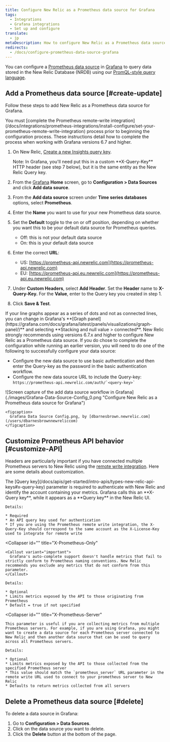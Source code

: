 ```yaml
---
title: Configure New Relic as a Prometheus data source for Grafana
tags:
  - Integrations
  - Grafana integrations
  - Set up and configure
translate:
  - jp
metaDescription: How to configure New Relic as a Prometheus data source for Grafana
redirects:
  - /docs/configure-prometheus-data-source-grafana
---
```


You can configure a [Prometheus data source](https://grafana.com/docs/grafana/latest/features/datasources/prometheus/) in [Grafana](https://grafana.com/login) to query data stored in the New Relic Database (NRDB) using our [PromQL-style query language](/docs/integrations/prometheus-integrations/view-query-data/supported-promql-features).

## Add a Prometheus data source [#create-update]

Follow these steps to add New Relic as a Prometheus data source for Grafana.

<Callout variant="important">
  You must [complete the Prometheus remote-write integration](/docs/integrations/prometheus-integrations/install-configure/set-your-prometheus-remote-write-integration) process prior to beginning the configuration process.
</Callout>

<Callout variant="important">
  These instructions detail how to complete the process when working with Grafana versions 6.7 and higher.
</Callout>

1. On New Relic, [Create a new Insights query key](/docs/apis/get-started/intro-apis/types-new-relic-api-keys).

   <Callout variant="important">
     Note: In Grafana, you'll need put this in a custom **X-Query-Key** HTTP header (see step 7 below), but it is the same entity as the New Relic Query key.
   </Callout>
2. From the [Grafana](https://grafana.com/login) **Home** screen, go to **Configuration > Data Sources** and click **Add data source**.
3. From the **Add data source** screen under **Time series databases** options, select **Prometheus**.
4. Enter the **Name** you want to use for your new Prometheus data source.
5. Set the **Default** toggle to the on or off position, depending on whether you want this to be your default data source for Prometheus queries.
   * Off: this is not your default data source
   * On: this is your default data source
6. Enter the correct **URL**:
   * US: [https://prometheus-api.newrelic.com](https://prometheus-api.newrelic.com)
   * EU: [https://prometheus-api.eu.newrelic.com](https://prometheus-api.eu.newrelic.com)
7. Under **Custom Headers**, select **Add Header**. Set the **Header** name to **X-Query-Key.** For the **Value**, enter to the Query key you created in step 1.
8. Click **Save & Test**.

<Callout variant="tip">
  If your line graphs appear as a series of dots and not as connected lines, you can change in Grafana's **[Graph panel](https://grafana.com/docs/grafana/latest/panels/visualizations/graph-panel/)** and selecting **Stacking and null value > connected**.
</Callout>

<Callout variant="important">
  New Relic strongly recommends using versions 6.7.x and higher to configure New Relic as a Prometheus data source. If you do chose to complete the configuration while running an earlier version, you will need to do one of the following to successfully configure your data source:

  * Configure the new data source to use basic authentication and then enter the Query-key as the password in the basic authentication workflow.
  * Configure the new data source URL to include the Query-key: `` https://prometheus-api.newrelic.com/auth/`<query-key>` ``
</Callout>

<CollapserGroup>
  <Collapser
    id=""
    title="Sample configuration image"
  >
    ![Screen capture of the add data source workflow in Grafana](./images/Grafana-Data-Source-Config_0.png "Configure New Relic as a Prometheus data source for Grafana")

    <figcaption>
      Grafana Data Source Config.png, by [dbarnesbrown.newrelic.com](/users/dbarnesbrownnewreliccom)
    </figcaption>
  </Collapser>
</CollapserGroup>

## Customize Prometheus API behavior [#customize-API]

Headers are particularly important if you have connected multiple Prometheus servers to New Relic using the [remote write integration](/docs/integrations/prometheus-integrations/install-configure/set-your-prometheus-remote-write-integration). Here are some details about customization.

<CollapserGroup>
  <Collapser
    id=""
    title="X-Query-Key (Query key)"
  >
    The [Query key](/docs/apis/get-started/intro-apis/types-new-relic-api-keys#x-query-key) parameter is required to authenticate with New Relic and identify the account containing your metrics. Grafana calls this an **X-Query key**, while it appears as a **Query key** in the New Relic UI.

    Details:

    * Required
    * An API query key used for authentication
    * If you are using the Prometheus remote write integration, the X-Query-Key should correspond to the same account as the X-License-Key used to integrate for remote write
  </Collapser>

  <Collapser
    id=""
    title="X-Prometheus-Only"
  >
    <Callout variant="important">
      Grafana's auto-complete support doesn't handle metrics that fail to strictly conform to Prometheus naming conventions. New Relic recommends you exclude any metrics that do not conform from this parameter.
    </Callout>

    Details:

    * Optional
    * Limits metrics exposed by the API to those originating from Prometheus
    * Default = true if not specified
  </Collapser>

  <Collapser
    id=""
    title="X-Prometheus-Server"
  >
    This parameter is useful if you are collecting metrics from multiple Prometheus servers. For example, if you are using Grafana, you might want to create a data source for each Prometheus server connected to New Relic and then another data source that can be used to query across all Prometheus servers.

    Details:

    * Optional
    * Limits metrics exposed by the API to those collected from the specified Prometheus server
    * This value should match the `prometheus_server` URL parameter in the remote write URL used to connect to your prometheus server to New Relic
    * Defaults to return metrics collected from all servers
  </Collapser>
</CollapserGroup>

## Delete a Prometheus data source [#delete]

To delete a data source in Grafana:

1. Go to **Configuration > Data Sources**.
2. Click on the data source you want to delete.
3. Click the **Delete** button at the bottom of the page.
